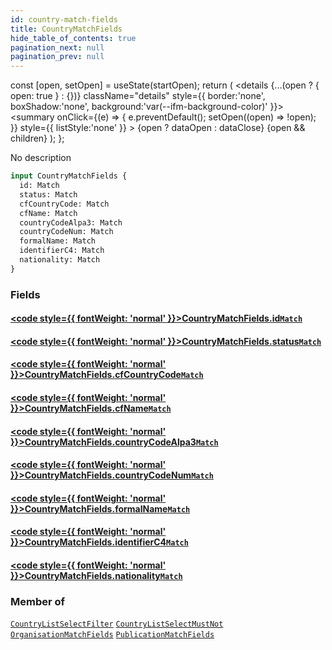 ```yaml
---
id: country-match-fields
title: CountryMatchFields
hide_table_of_contents: true
pagination_next: null
pagination_prev: null
---
```







  const [open, setOpen] = useState(startOpen);
  return (
    <details {...(open ? { open: true } : {})} className="details" style={{ border:'none', boxShadow:'none', background:'var(--ifm-background-color)' }}>
      <summary
        onClick={(e) => {
          e.preventDefault();
          setOpen((open) => !open);
        }}
        style={{ listStyle:'none' }}
      >
      {open ? dataOpen : dataClose}
      </summary>
      {open && children}
    </details>
  );
};




No description


```graphql
input CountryMatchFields {
  id: Match
  status: Match
  cfCountryCode: Match
  cfName: Match
  countryCodeAlpa3: Match
  countryCodeNum: Match
  formalName: Match
  identifierC4: Match
  nationality: Match
}
```




### Fields

#### [<code style={{ fontWeight: 'normal' }}>CountryMatchFields.<b>id</b></code>](#)<Bullet />[`Match`](/cris/inputs/match) <Badge class="secondary" text="input"/>
> 
> 

#### [<code style={{ fontWeight: 'normal' }}>CountryMatchFields.<b>status</b></code>](#)<Bullet />[`Match`](/cris/inputs/match) <Badge class="secondary" text="input"/>
> 
> 

#### [<code style={{ fontWeight: 'normal' }}>CountryMatchFields.<b>cfCountryCode</b></code>](#)<Bullet />[`Match`](/cris/inputs/match) <Badge class="secondary" text="input"/>
> 
> 

#### [<code style={{ fontWeight: 'normal' }}>CountryMatchFields.<b>cfName</b></code>](#)<Bullet />[`Match`](/cris/inputs/match) <Badge class="secondary" text="input"/>
> 
> 

#### [<code style={{ fontWeight: 'normal' }}>CountryMatchFields.<b>countryCodeAlpa3</b></code>](#)<Bullet />[`Match`](/cris/inputs/match) <Badge class="secondary" text="input"/>
> 
> 

#### [<code style={{ fontWeight: 'normal' }}>CountryMatchFields.<b>countryCodeNum</b></code>](#)<Bullet />[`Match`](/cris/inputs/match) <Badge class="secondary" text="input"/>
> 
> 

#### [<code style={{ fontWeight: 'normal' }}>CountryMatchFields.<b>formalName</b></code>](#)<Bullet />[`Match`](/cris/inputs/match) <Badge class="secondary" text="input"/>
> 
> 

#### [<code style={{ fontWeight: 'normal' }}>CountryMatchFields.<b>identifierC4</b></code>](#)<Bullet />[`Match`](/cris/inputs/match) <Badge class="secondary" text="input"/>
> 
> 

#### [<code style={{ fontWeight: 'normal' }}>CountryMatchFields.<b>nationality</b></code>](#)<Bullet />[`Match`](/cris/inputs/match) <Badge class="secondary" text="input"/>
> 
> 



### Member of

[`CountryListSelectFilter`](/cris/inputs/country-list-select-filter)  <Badge class="secondary" text="input"/><Bullet />[`CountryListSelectMustNot`](/cris/inputs/country-list-select-must-not)  <Badge class="secondary" text="input"/><Bullet />[`OrganisationMatchFields`](/cris/inputs/organisation-match-fields)  <Badge class="secondary" text="input"/><Bullet />[`PublicationMatchFields`](/cris/inputs/publication-match-fields)  <Badge class="secondary" text="input"/>

